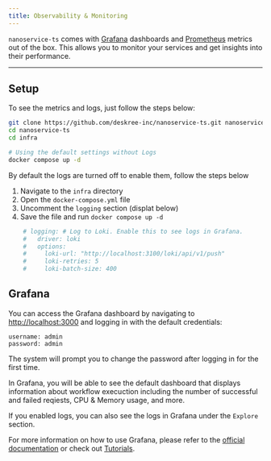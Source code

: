 ```yaml
---
title: Observability & Monitoring
---
```


`nanoservice-ts` comes with [Grafana](https://grafana.com/) dashboards and [Prometheus](https://prometheus.io/) metrics out of the box. This allows you to monitor your services and get insights into their performance.

---
## Setup

To see the metrics and logs, just follow the steps below:

```sh
git clone https://github.com/deskree-inc/nanoservice-ts.git nanoservice-ts
cd nanoservice-ts
cd infra

# Using the default settings without Logs
docker compose up -d
```

<Warning>By default the logs are turned off to enable them, follow the steps below</Warning>

1. Navigate to the `infra` directory
2. Open the `docker-compose.yml` file
3. Uncomment the `logging` section (displat below)
4. Save the file and run `docker compose up -d`

```yml
    # logging: # Log to Loki. Enable this to see logs in Grafana.
    #   driver: loki
    #   options:
    #     loki-url: "http://localhost:3100/loki/api/v1/push"
    #     loki-retries: 5
    #     loki-batch-size: 400
```

## Grafana

You can access the Grafana dashboard by navigating to [http://localhost:3000](http://localhost:3000) and logging in with the default credentials:

```
username: admin
password: admin
```

The system will prompt you to change the password after logging in for the first time.

In Grafana, you will be able to see the default dashboard that displays information about workflow execuction including the number of successful and failed reqiests, CPU & Memory usage, and more.

If you enabled logs, you can also see the logs in Grafana under the `Explore` section. 

<Tip>For more information on how to use Grafana, please refer to the [official documentation](https://grafana.com/docs/grafana/latest/) or check out [Tutorials](https://grafana.com/tutorials/grafana-fundamentals/?pg=tutorials&plcmt=results).</Tip>